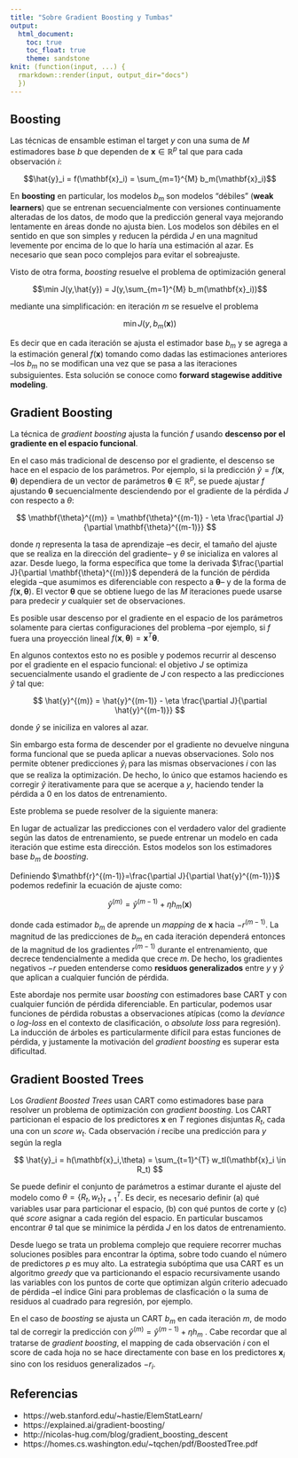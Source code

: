 ```yaml
---
title: "Sobre Gradient Boosting y Tumbas"
output: 
  html_document:
    toc: true
    toc_float: true
    theme: sandstone
knit: (function(input, ...) {
  rmarkdown::render(input, output_dir="docs") 
  })
---
```


<!-- TODO: generalidades de aprendizaje supervisado (ver slides) -->
<!-- ## Aprendizaje supervisado -->

<!-- Función de pérdida $J(y,\hat{y})$ -->

Boosting
--------

Las técnicas de ensamble estiman el target $y$ con una suma de $M$ estimadores base $b$ que dependen de $\mathbf{x} \in \mathbb{R}^p$ tal que para cada observación $i$:

$$\hat{y}_i = f(\mathbf{x}_i) = \sum_{m=1}^{M} b_m(\mathbf{x}_i)$$

En **boosting** en particular, los modelos $b_m$ son modelos "débiles" (**weak learners**) que se entrenan secuencialmente con versiones continuamente alteradas de los datos, de modo que la predicción general vaya mejorando lentamente en áreas donde no ajusta bien. Los modelos son débiles en el sentido en que son simples y reducen la pérdida $J$ en una magnitud levemente por encima de lo que lo haría una estimación al azar. Es necesario que sean poco complejos para evitar el sobreajuste.

Visto de otra forma, *boosting* resuelve el problema de optimización general

$$\min J(y,\hat{y}) = J(y,\sum_{m=1}^{M} b_m(\mathbf{x}_i))$$

mediante una simplificación: en iteración $m$ se resuelve el problema

$$\min J(y,b_m(\mathbf{x}))$$

Es decir que en cada iteración se ajusta el estimador base $b_m$ y se agrega a la estimación general $f(\mathbf{x})$ tomando como dadas las estimaciones anteriores --los $b_m$ no se modifican una vez que se pasa a las iteraciones subsiguientes. Esta solución se conoce como **forward stagewise additive modeling**.

Gradient Boosting
-----------------

La técnica de *gradient boosting* ajusta la función $f$ usando **descenso por el gradiente en el espacio funcional**.

En el caso más tradicional de descenso por el gradiente, el descenso se hace en el espacio de los parámetros. Por ejemplo, si la predicción $\hat{y}=f(\mathbf{x},\mathbf{\theta})$ dependiera de un vector de parámetros $\mathbf{\theta} \in \mathbb{R}^p$, se puede ajustar $f$ ajustando $\mathbf{\theta}$ secuencialmente desciendendo por el gradiente de la pérdida $J$ con respecto a $\theta$: 

$$ \mathbf{\theta}^{(m)} = \mathbf{\theta}^{(m-1)} - \eta \frac{\partial J}{\partial \mathbf{\theta}^{(m-1)}} $$

donde $\eta$ representa la tasa de aprendizaje --es decir, el tamaño del ajuste que se realiza en la dirección del gradiente-- y $\theta$ se inicializa en valores al azar. Desde luego, la forma específica que tome la derivada $\frac{\partial J}{\partial \mathbf{\theta}^{(m)}}$ dependerá de la función de pérdida elegida --que asumimos es diferenciable con respecto a $\mathbf{\theta}$-- y de la forma de $f(\mathbf{x},\mathbf{\theta})$. El vector $\mathbf{\theta}$ que se obtiene luego de las $M$ iteraciones puede usarse para predecir $y$ cualquier set de observaciones. 

Es posible usar descenso por el gradiente en el espacio de los parámetros solamente para ciertas configuraciones del problema --por ejemplo, si $f$ fuera una proyección lineal $f(\mathbf{x},\mathbf{\theta})=\mathbf{x}^T\mathbf{\theta}$.

En algunos contextos esto no es posible y podemos recurrir al descenso por el gradiente en el espacio funcional: el objetivo $J$ se optimiza secuencialmente usando el gradiente de $J$ con respecto a las predicciones $\hat{y}$ tal que:

$$ \hat{y}^{(m)} = \hat{y}^{(m-1)} - \eta \frac{\partial J}{\partial \hat{y}^{(m-1)}} $$

donde $\hat{y}$ se iniciliza en valores al azar.

Sin embargo esta forma de descender por el gradiente no devuelve ninguna forma funcional que se pueda aplicar a nuevas observaciones. Solo nos permite obtener predicciones $\hat{y}_i$ para las mismas observaciones $i$ con las que se realiza la optimización. De hecho, lo único que estamos haciendo es corregir $\hat{y}$ iterativamente para que se acerque a $y$, haciendo tender la pérdida a 0 en los datos de entrenamiento. 

Este problema se puede resolver de la siguiente manera:

En lugar de actualizar las predicciones con el verdadero valor del gradiente según las datos de entrenamiento, se puede entrenar un modelo en cada iteración que estime esta dirección. Estos modelos son los estimadores base $b_m$ de *boosting*. 

Definiendo $\mathbf{r}^{(m-1)}=\frac{\partial J}{\partial \hat{y}^{(m-1)}}$ podemos redefinir la ecuación de ajuste como:

$$ \hat{y}^{(m)} = \hat{y}^{(m-1)} + \eta h_{m}(\mathbf{x}) $$

donde cada estimador $b_m$ de aprende un *mapping* de ${\mathbf{x}}$ hacia $-r^{(m-1)}$. La magnitud de las predicciones de $b_m$ en cada iteración dependerá entonces de la magnitud de los gradientes $r^{(m-1)}$ durante el entrenamiento, que decrece tendencialmente a medida que crece $m$. De hecho, los gradientes negativos $-r$ pueden entenderse como **residuos generalizados** entre $y$ y $\hat{y}$ que aplican a cualquier función de pérdida.  

Este abordaje nos permite usar *boosting* con estimadores base CART y con cualquier función de pérdida diferenciable. En particular, podemos usar funciones de pérdida robustas a observaciones atípicas (como la *deviance* o *log-loss* en el contexto de clasificación, o *absolute loss* para regresión). La inducción de árboles es particularmente difícil para estas funciones de pérdida, y justamente la motivación del *gradient boosting* es superar esta dificultad.   
<!-- en particular lo que es dificil de resolver es (10.29) de ESL -->

Gradient Boosted Trees
----------------------

Los *Gradient Boosted Trees* usan CART como estimadores base para resolver un problema de optimización con  *gradient boosting*. Los CART particionan el espacio de los predictores $\mathbf{x}$ en $T$ regiones disjuntas $R_t$, cada una con un *score* $w_t$. Cada observación $i$ recibe una predicción para $y$ según la regla 

$$
\hat{y}_i = h(\mathbf{x}_i,\theta) = \sum_{t=1}^{T} w_tI(\mathbf{x}_i \in R_t)
$$

Se puede definir el conjunto de parámetros a estimar durante el ajuste del modelo como $\theta = \{R_t,w_t\}_{t=1}^T$. Es decir, es necesario definir (a) qué variables usar para particionar el espacio, (b) con qué puntos de corte y (c) qué *score* asignar a cada región del espacio. En particular buscamos encontrar $\theta$ tal que se minimice la pérdida $J$ en los datos de entrenamiento. 

Desde luego se trata un problema complejo que requiere recorrer muchas soluciones posibles para encontrar la óptima, sobre todo cuando el número de predictores $p$ es muy alto. La estrategia subóptima que usa CART es un algoritmo *greedy* que va particionando el espacio recursivamente usando las variables con los puntos de corte que optimizan algún criterio adecuado de pérdida --el índice Gini para problemas de clasficación o la suma de residuos al cuadrado para regresión, por ejemplo.

En el caso de *boosting* se ajusta un CART $b_m$ en cada iteración $m$, de modo tal de corregir la predicción con $\hat{y}^{(m)} = \hat{y}^{(m-1)} + \eta h_{m}$ . Cabe recordar que al tratarse de *gradient boosting*, el mapping de cada observación $i$ con el score de cada hoja no se hace directamente con base en los predictores $\mathbf{x}_i$ sino con los residuos generalizados $-r_i$.

<!-- TODO: -->
<!-- 1. entender optimizacion de w: revisar algoritmo 10.3 parte (c) en ESL -- en cada región se encuentra w que minimiza la misma función de pérdida general -- comparar con XGB   -->
<!-- 2. ver si se puede incorporar numero de leaves (T) como param separado -->
<!-- 3. explicar en XGB que usar 2nd order (Newton) es una ventaja (+precision?) -->


<!-- Extensiones -->
<!-- ----------- -->

<!-- ### Regularización -->

<!-- ### Subsampling -->

<!-- Hiperparámetros -->
<!-- --------------- -->

<!-- Dada una función de pérdida podemos definir los siguientes hiperparámetros de Gradient Boosted Trees hasta el momento: -->

<!-- - Número de iteraciones $M$ -->

<!-- - Tasa de aprendizaje $\eta$ -->

<!-- - """Tamaño""" de los árboles $XXX$ -->

<!-- - """Regularización""" -->

<!-- - """Subsampling""" -->


<!-- Implementaciones -->
<!-- ---------------- -->

<!-- ### gbm? -->


<!-- ### XGBoost -->


<!-- ### LightGBM -->

Referencias
-----------

- https://web.stanford.edu/~hastie/ElemStatLearn/
- https://explained.ai/gradient-boosting/
- http://nicolas-hug.com/blog/gradient_boosting_descent
- https://homes.cs.washington.edu/~tqchen/pdf/BoostedTree.pdf
